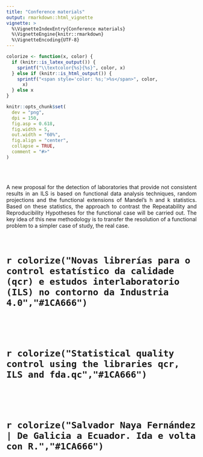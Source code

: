 ```yaml
---
title: "Conference materials"
output: rmarkdown::html_vignette
vignette: >
  %\VignetteIndexEntry{Conference materials}
  %\VignetteEngine{knitr::rmarkdown}
  %\VignetteEncoding{UTF-8}
---
```


```r
colorize <- function(x, color) {
  if (knitr::is_latex_output()) {
    sprintf("\\textcolor{%s}{%s}", color, x)
  } else if (knitr::is_html_output()) {
    sprintf("<span style='color: %s;'>%s</span>", color,
      x)
  } else x
}
```
```r
knitr::opts_chunk$set(
  dev = "png",
  dpi = 150,
  fig.asp = 0.618,
  fig.width = 5,
  out.width = "60%",
  fig.align = "center",
  collapse = TRUE,
  comment = "#>"
)
```
<br>
<br>

<p style="text-align:justify;"> A new proposal for the detection of laboratories that provide not consistent results in an ILS is based on functional data analysis techniques, random projections and the functional extensions of Mandel's h and k statistics. Based on these statistics, the approach to contrast the Repeatability and Reproducibility Hypotheses for the functional case will be carried out. The key idea of this new methodology is to transfer the resolution of a functional problem to a simpler case of study, the real case.</p>

<br>

# `r colorize("Novas librerías para o control estatístico da calidade (qcr) e estudos interlaboratorio (ILS) no contorno da Industria 4.0","#1CA666")`
<br>

<object data="conference_materials/11_salvador_naya.pdf" width=775, height=550></object>

<br>

# `r colorize("Statistical quality control using the libraries qcr, ILS and fda.qc","#1CA666")`

<br>

<object data="conference_materials/control_estadistico.pdf" width=775, height=550></object>

<br>

# `r colorize("Salvador Naya Fernández | De Galicia a Ecuador. Ida e volta con R.","#1CA666")`

<br>

<object data="conference_materials/SN_presentacion.pdf" width=775, height=550></object>

<br>

